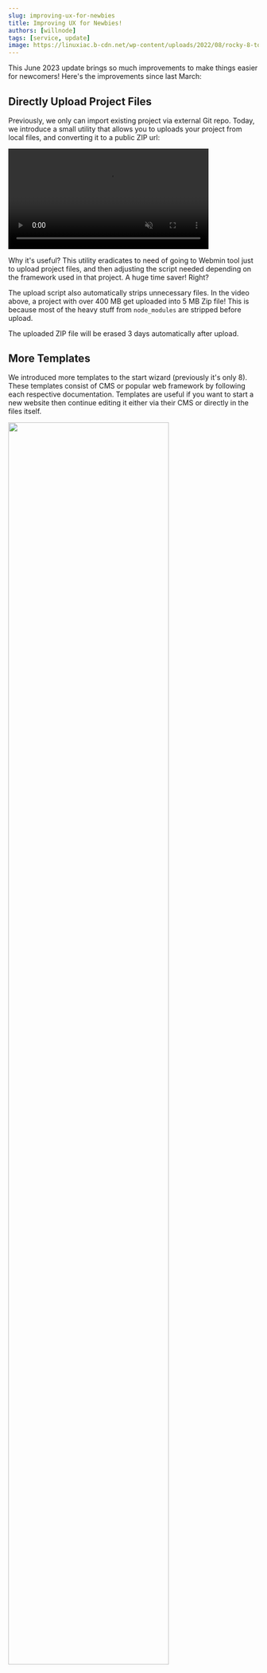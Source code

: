 ```yaml
---
slug: improving-ux-for-newbies
title: Improving UX for Newbies!
authors: [willnode]
tags: [service, update]
image: https://linuxiac.b-cdn.net/wp-content/uploads/2022/08/rocky-8-to-9.jpg
---
```



This June 2023 update brings so much improvements to make things easier for newcomers! Here's the improvements since last March:

## Directly Upload Project Files 

Previously, we only can import existing project via external Git repo. Today, we introduce a small utility that allows you to uploads your project from local files, and converting it to a public ZIP url:

<video width="80%" loop muted controls className="img-fluid border rounded-3 shadow--md mb-4">
  <source src={theVideo} type="video/webm" />
  Sorry! Your browser does not support the video tag.
</video>

Why it's useful? This utility eradicates to need of going to Webmin tool just to upload project files, and then adjusting the script needed depending on the framework used in that project. A huge time saver! Right?

The upload script also automatically strips unnecessary files. In the video above, a project with over 400 MB get uploaded into 5 MB Zip file! This is because most of the heavy stuff from `node_modules` are stripped before upload.

The uploaded ZIP file will be erased 3 days automatically after upload.

## More Templates 

We introduced more templates to the start wizard (previously it's only 8). These templates consist of CMS or popular web framework by following each respective documentation. Templates are useful if you want to start a new website then continue editing it either via their CMS or directly in the files itself.

<img src={templateImage} width="80%" className="img-fluid border rounded-3 shadow--md mb-4" alt=""/>

## Connection Check API

Troubleshooting why a website can't be accessed can be confusing for some users. The Connection Check API can be used to detect and fix common DNS and HTTPS if found, possibly with a fix button. This API can be accessed in `Check` -> `Connection` menu.

<ThemedImage
    sources={{
        dark: checkConB,
        light: checkConW,
    }}
    alt=""
    className="img-fluid border rounded-3 shadow--md mb-4"
    width="700"
    height="500"
    loading="lazy"
/>


## More Web Portal Improvements

+ The logo is slighly adjusted for brevity.
+ Webhook via GitHub Actions is available as alternative to GitHUb webhook API.
+ The **Visual Studio Code** button now open `~/public_html` by default.
+ Espanol language is added (contributed by our user!).
+ The website list is sortable by clicking any column.
+ Using better and more safe name random generator.
+ Free plan renewal is extended to 2 months instead of 1 month after last login.
+ If using email to register an account, that email must be verified before creating websites.
+ Better error handling in YAML deploy script, also in many other parts of input validations.
+ Many bugfixes, including PayPal payment support.

## Server Improvements

As more people using NYC (New York) and FRA (France) servers, both RAM capacity is increased to 2 GB. Now all three servers (SGA, NYC and FRA) are using 1 vCPU and 2 GB RAM. 

All plans now approximately has 2x more bandwidth capacity, also the free plan has increased its bandwidth limit to 2GB from 1.5GB.

We also increased the server security by use [`hidepid=2`](https://linux-audit.com/linux-system-hardening-adding-hidepid-to-proc/) to protect potentially sensitive information generated from CLI arguments.

The operating system has been updated to [Rocky Linux 9.2](https://rockylinux.org/news/rocky-linux-9-2-ga-release/) from 9.1.

The system firewall now allows additional [Social Media APIs](https://github.com/domcloud/bridge/commit/3bd8666f8013b3424637726b247a5053c7459d71) and [Email APIs](https://github.com/domcloud/bridge/commit/8fb04f17a6100ea6e4a1e6235a380f8c6ac7e483).

## Deployment System Improvements 

+ The deployment system now supports `go`, `rust` and `deno` installation. 
+ Installation of `ruby` and `python` gets quicker now because it's prefer compiled binary if possible.
+ Removal of language compilers like `node off`, `python off`, etc.
+ Part of NGINX config like `ssl [always|on|off]` and `http [1|2]` is configurable with `features`.
+ Many more small bugfixes 

---

That's a lot of improvements in last quarter! We hope you enjoy our services, and we'll see you in the next update!
